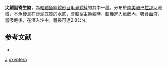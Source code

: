 {{Speciesbox
| taxon = Paravandellia oxyptera
| status = NE
| status_system = IUCN3.1
| binomial_authority = [[Miranda_Ribeiro|Miranda Ribeiro]], 1912
| synonyms = *''Branchioica bertoni''<br /><small>Eigenmann, 1917</small>''
*''Branchioica bertonii''<br /><small>Eigenmann, 1917</small>''
*''Branchioica teaguei''<br /><small>Devincenzi & Vaz-Ferreira, 1939</small>''
*''Parabranchioica teaguei''<br /><small>Devincenzi & Vaz-Ferreira, 1939</small>''
*''Paravandellia bertoni''<br /><small>Eigenmann, 1917</small>''
*''Pleurophysus hydrostaticus''<br /><small>Miranda Ribeiro, 1918</small>''
*''Vandellia hematophaga''<br /><small>Guimaraes, 1935</small>''
}}

'''尖鰭副寄生鯰'''，為[[輻鰭魚綱|輻鰭魚綱]][[鯰形目|鯰形目]][[毛鼻鯰科|毛鼻鯰科]]的其中一[[種|種]]。分布於[[南美洲|南美洲]][[巴拉那河|巴拉那河]]流域，本魚棲息在沙泥底質的水底，會趁宿主換氣時，趁機進入魚鰓內，吸食血液，當吸飽後，在潛入沙中，體長可達2.8公分。

==参考文献==
*{{FishBase_species|genus=Paravandellia|species=oxyptera|year=2011|month=12}}

{{鯰形目小作品}}
{{taxonbar}}
[[Category:_1912年描述的鱼类|J]]
[[Category:副寄生鯰屬|oxyptera]]